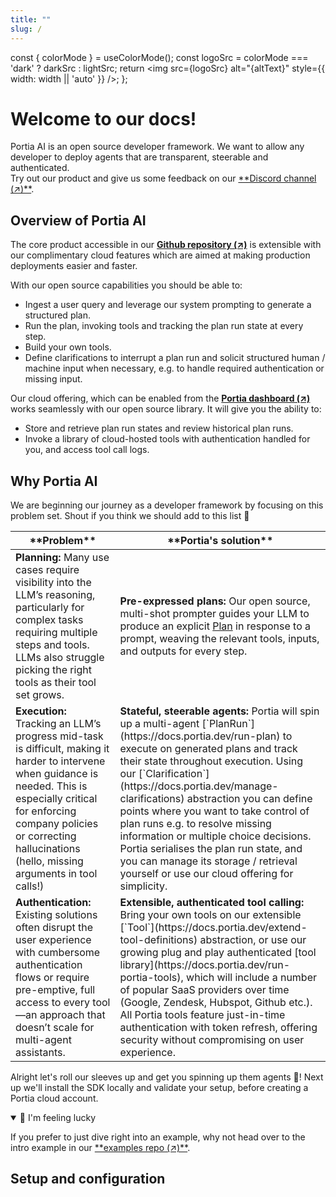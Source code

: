 ```yaml
---
title: ""
slug: /
---
```



  const { colorMode } = useColorMode();
  const logoSrc = colorMode === 'dark' ? darkSrc : lightSrc;
  return <img src={logoSrc} alt="{altText}" style={{ width: width || 'auto' }} />;
};

<p align="center">
    <Logo 
      lightSrc="/img/Logo_Portia_Symbol_Black.png"
      darkSrc="/img/Logo_Portia_Symbol_White.png"
      altText="Portia AI logo" 
      width="200px"
    />
</p>

<h1>Welcome to our docs!</h1>
Portia AI is an open source developer framework. We want to allow any developer to deploy agents that are transparent, steerable and authenticated.
<br/>Try out our product and give us some feedback on our <a href="https://discord.gg/DvAJz9ffaR" target="_blank">**Discord channel (↗)**</a>.<br/>

## Overview of Portia AI
The core product accessible in our <a href="https://github.com/portiaAI/portia-sdk-python" target="_blank">**Github repository (↗)**</a> 
is extensible with our complimentary cloud features which are aimed at making production deployments easier and faster.

With our open source capabilities you should be able to:
- Ingest a user query and leverage our system prompting to generate a structured plan.
- Run the plan, invoking tools and tracking the plan run state at every step.
- Build your own tools.
- Define clarifications to interrupt a plan run and solicit structured human / machine input when necessary, e.g. to handle required authentication or missing input.

Our cloud offering, which can be enabled from the <a href="https://app.portialabs.ai" target="_blank">**Portia dashboard (↗)**</a> 
works seamlessly with our open source library. It will give you the ability to:
- Store and retrieve plan run states and review historical plan runs.
- Invoke a library of cloud-hosted tools with authentication handled for you, and access tool call logs.

<p align="center">
    <Logo 
      lightSrc="/img/portia_architecture.png"
      darkSrc="/img/portia_architecture_dark.png"
      altText="Portia AI architecture" 
      width="800px"
    />
</p>

## Why Portia AI
We are beginning our journey as a developer framework by focusing on this problem set. Shout if you think we should add to this list :pray:

<table style={{ width: "100%", borderCollapse: "collapse" }}>
  <thead>
    <tr>
      <th style={{ width: "50%", verticalAlign: "top", padding: "8px", fontSize: "16px" }}>**Problem**</th>
      <th style={{ width: "50%", verticalAlign: "top", padding: "8px", fontSize: "16px" }}>**Portia's solution**</th>
    </tr>
  </thead>
  <tbody>
    <tr>
      <td style={{ width: "50%", verticalAlign: "top", padding: "8px" }}>
        <strong>Planning:</strong> Many use cases require visibility into the LLM’s reasoning, 
        particularly for complex tasks requiring multiple steps and tools. 
        LLMs also struggle picking the right tools as their tool set grows.
      </td>
      <td style={{ width: "50%", verticalAlign: "top", padding: "8px" }}>
        <strong>Pre-expressed plans:</strong> Our open source, multi-shot prompter guides your LLM to 
        produce an explicit <a href="https://docs.portia.dev/generate-plan">Plan</a> in response to a prompt, 
        weaving the relevant tools, inputs, and outputs for every step.
      </td>
    </tr>
    <tr>
      <td style={{ width: "50%", verticalAlign: "top", padding: "8px" }}>
        <strong>Execution:</strong> Tracking an LLM’s progress mid-task is difficult, making it 
        harder to intervene when guidance is needed. This is especially critical for enforcing 
        company policies or correcting hallucinations (hello, missing arguments in tool calls!)
      </td>
      <td style={{ width: "50%", verticalAlign: "top", padding: "8px" }}>
        <strong>Stateful, steerable agents:</strong> Portia will spin up a multi-agent 
        [`PlanRun`](https://docs.portia.dev/run-plan) to execute on generated plans and 
        track their state throughout execution. Using our 
        [`Clarification`](https://docs.portia.dev/manage-clarifications) abstraction you can 
        define points where you want to take control of plan runs e.g. to resolve missing 
        information or multiple choice decisions. Portia serialises the plan run state, and you can 
        manage its storage / retrieval yourself or use our cloud offering for simplicity.
      </td>
    </tr>
    <tr>
      <td style={{ width: "50%", verticalAlign: "top", padding: "8px" }}>
        <strong>Authentication:</strong> Existing solutions often disrupt the user experience 
        with cumbersome authentication flows or require pre-emptive, full access to every tool—an 
        approach that doesn’t scale for multi-agent assistants. 
      </td>
      <td style={{ width: "50%", verticalAlign: "top", padding: "8px" }}>
        <strong>Extensible, authenticated tool calling:</strong> Bring your own tools on our 
        extensible [`Tool`](https://docs.portia.dev/extend-tool-definitions) abstraction, or use 
        our growing plug and play authenticated 
        [tool library](https://docs.portia.dev/run-portia-tools), which will include a number of 
        popular SaaS providers over time (Google, Zendesk, Hubspot, Github etc.). All Portia tools 
        feature just-in-time authentication with token refresh, offering security without 
        compromising on user experience.
      </td>
    </tr>
  </tbody>
</table>

Alright let's roll our sleeves up and get you spinning up them agents :robot:! Next up we'll install 
the SDK locally and validate your setup, before creating a Portia cloud account.

<details open style={{
  backgroundColor: "rgba(128, 0, 128, 0.1)",
  borderLeft: "5px solid purple",
  padding: "10px",
  borderRadius: "5px",
  margin: "10px 0"
}}>
  <summary style={{ color: "5D3FD3", fontWeight: "bold", cursor: "pointer" }}>
    🎉 I'm feeling lucky
  </summary>
  <p>If you prefer to just dive right into an example, why not head over to the intro example in our <a href="https://github.com/portiaAI/portia-agent-examples/blob/main/get_started_google_tools/README.md" target="_blank">**examples repo (↗)**</a>.</p>
</details>

## Setup and configuration

<div style={{ display: "flex", flexWrap: "nowrap", overflow: "visible", gap: "16px", width: "100%" }}>
    <div style={{ width: "33%" }}>
      <CardLayout
        href="/install"
        icon=""
        title="Install and setup"
        description="Get setup and run a query."
      />
    </div>
    <div style={{ width: "34%" }}>
      <CardLayout
        href="/setup-account"
        icon=""
        title="Set up a Portia account"
        description="Sign up for a Portia cloud account."
      />
    </div>
    <div style={{ width: "33%" }}>
      <CardLayout
        href="/manage-config"
        icon=""
        title="Manage your config"
        description="Learn how to configure your Portia." 
      />
    </div>
</div>